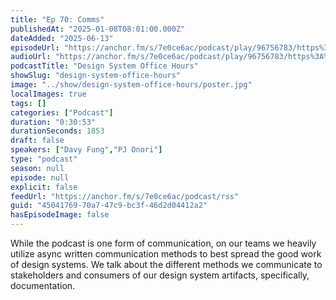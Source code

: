 ```yaml
---
title: "Ep 70: Comms"
publishedAt: "2025-01-08T08:01:00.000Z"
dateAdded: "2025-06-13"
episodeUrl: "https://anchor.fm/s/7e0ce6ac/podcast/play/96756783/https%3A%2F%2Fd3ctxlq1ktw2nl.cloudfront.net%2Fstaging%2F2025-0-8%2F457d33f7-4c8f-8533-828d-d56f0ec835ca.mp3"
audioUrl: "https://anchor.fm/s/7e0ce6ac/podcast/play/96756783/https%3A%2F%2Fd3ctxlq1ktw2nl.cloudfront.net%2Fstaging%2F2025-0-8%2F457d33f7-4c8f-8533-828d-d56f0ec835ca.mp3"
podcastTitle: "Design System Office Hours"
showSlug: "design-system-office-hours"
image: "../show/design-system-office-hours/poster.jpg"
localImages: true
tags: []
categories: ["Podcast"]
duration: "0:30:53"
durationSeconds: 1853
draft: false
speakers: ["Davy Fung","PJ Onori"]
type: "podcast"
season: null
episode: null
explicit: false
feedUrl: "https://anchor.fm/s/7e0ce6ac/podcast/rss"
guid: "45041769-70a7-47c9-bc3f-46d2d04412a2"
hasEpisodeImage: false
---
```

While the podcast is one form of communication, on our teams we heavily utilize async written communication methods to best spread the good work of design systems. We talk about the different methods we communicate to stakeholders and consumers of our design system artifacts, specifically, documentation.
